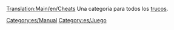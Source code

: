 [[Translation:Main/en/Cheats]]
Una categoría para todos los [[Main/es/Trucos|trucos]].

[[Category:es/Manual]]
[[Category:es/Juego]]